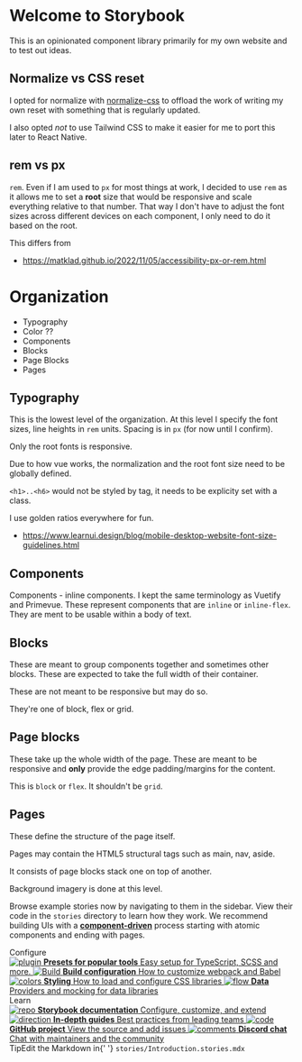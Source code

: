 
<Meta title="Example/Introduction" />

<style>
  {`
  `}
</style>

# Welcome to Storybook

This is an opinionated component library primarily for my own website and to test out ideas.

## Normalize vs CSS reset

I opted for normalize with [normalize-css](http://necolas.github.io/normalize.css/) to offload the work of writing my own reset with something that is regularly updated.

I also opted *not* to use Tailwind CSS to make it easier for me to port this later to React Native.

## rem vs px 

`rem`.  Even if I am used to `px` for most things at work, I decided to use `rem` as it allows me to set a **root** size that would be responsive and scale everything relative to that number.  That way I don't have to adjust the font sizes across different devices on each component, I only need to do it based on the root.

This differs from
* https://matklad.github.io/2022/11/05/accessibility-px-or-rem.html

# Organization

* Typography
* Color ??
* Components
* Blocks
* Page Blocks
* Pages

## Typography
This is the lowest level of the organization.  At this level I specify the font sizes, line heights in `rem` units.  Spacing is in `px` (for now until I confirm).

Only the root fonts is responsive.

Due to how vue works, the normalization and the root font size need to be globally defined.

`<h1>..<h6>` would not be styled by tag, it needs to be explicity set with a class.  

I use golden ratios everywhere for fun.

* https://www.learnui.design/blog/mobile-desktop-website-font-size-guidelines.html

## Components

Components - inline components. I kept the same terminology as Vuetify and Primevue.  These represent components that are `inline` or `inline-flex`.  They are ment to be usable within a body of text.

## Blocks

These are meant to group components together and sometimes other blocks.  These are expected to take the full width of their container.

These are not meant to be responsive but may do so.

They're one of block, flex or grid.

## Page blocks

These take up the whole width of the page.  These are meant to be responsive and **only** provide the edge padding/margins for the content.

This is `block` or `flex`.  It shouldn't be `grid`.

## Pages

These define the structure of the page itself.  

Pages may contain the HTML5 structural tags such as main, nav, aside.

It consists of page blocks stack one on top of another.

Background imagery is done at this level.

Browse example stories now by navigating to them in the sidebar.
View their code in the `stories` directory to learn how they work.
We recommend building UIs with a [**component-driven**](https://componentdriven.org) process starting with atomic components and ending with pages.

<div className="subheading">Configure</div>

<div className="link-list">
  <a
    className="link-item"
    href="https://storybook.js.org/docs/react/addons/addon-types"
    target="_blank"
  >
    <img src={Plugin} alt="plugin" />
    <span>
      <strong>Presets for popular tools</strong>
      Easy setup for TypeScript, SCSS and more.
    </span>
  </a>
  <a
    className="link-item"
    href="https://storybook.js.org/docs/react/configure/webpack"
    target="_blank"
  >
    <img src={StackAlt} alt="Build" />
    <span>
      <strong>Build configuration</strong>
      How to customize webpack and Babel
    </span>
  </a>
  <a
    className="link-item"
    href="https://storybook.js.org/docs/react/configure/styling-and-css"
    target="_blank"
  >
    <img src={Colors} alt="colors" />
    <span>
      <strong>Styling</strong>
      How to load and configure CSS libraries
    </span>
  </a>
  <a
    className="link-item"
    href="https://storybook.js.org/docs/react/get-started/setup#configure-storybook-for-your-stack"
    target="_blank"
  >
    <img src={Flow} alt="flow" />
    <span>
      <strong>Data</strong>
      Providers and mocking for data libraries
    </span>
  </a>
</div>

<div className="subheading">Learn</div>

<div className="link-list">
  <a className="link-item" href="https://storybook.js.org/docs" target="_blank">
    <img src={Repo} alt="repo" />
    <span>
      <strong>Storybook documentation</strong>
      Configure, customize, and extend
    </span>
  </a>
  <a className="link-item" href="https://storybook.js.org/tutorials/" target="_blank">
    <img src={Direction} alt="direction" />
    <span>
      <strong>In-depth guides</strong>
      Best practices from leading teams
    </span>
  </a>
  <a className="link-item" href="https://github.com/storybookjs/storybook" target="_blank">
    <img src={Code} alt="code" />
    <span>
      <strong>GitHub project</strong>
      View the source and add issues
    </span>
  </a>
  <a className="link-item" href="https://discord.gg/storybook" target="_blank">
    <img src={Comments} alt="comments" />
    <span>
      <strong>Discord chat</strong>
      Chat with maintainers and the community
    </span>
  </a>
</div>

<div className="tip-wrapper">
  <span className="tip">Tip</span>Edit the Markdown in{' '}
  <code>stories/Introduction.stories.mdx</code>
</div>
